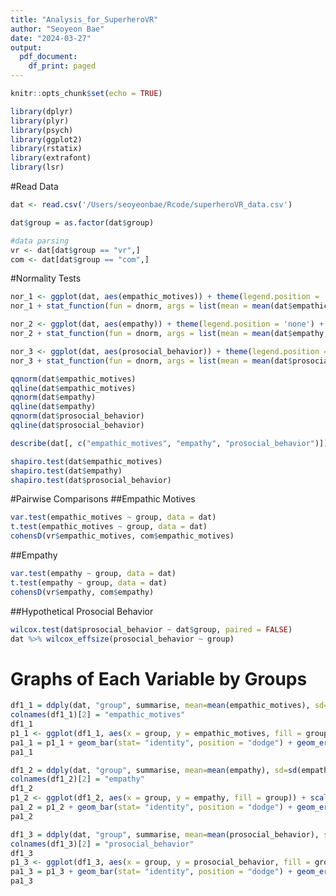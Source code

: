 ```yaml
---
title: "Analysis_for_SuperheroVR"
author: "Seoyeon Bae"
date: "2024-03-27"
output:
  pdf_document:
    df_print: paged
---
```


```r
knitr::opts_chunk$set(echo = TRUE)
```

```r
library(dplyr)
library(plyr)
library(psych)
library(ggplot2)
library(rstatix)
library(extrafont)
library(lsr)
```

#Read Data
```r
dat <- read.csv('/Users/seoyeonbae/Rcode/superheroVR_data.csv')

dat$group = as.factor(dat$group)

#data parsing
vr <- dat[dat$group == "vr",]
com <- dat[dat$group == "com",]
```

#Normality Tests
```r
nor_1 <- ggplot(dat, aes(empathic_motives)) + theme(legend.position = 'none') + geom_histogram(aes(y =..density..), colour = 'black', fill = 'white') + labs(x = "empathic motives", y = "Density") + theme(text = element_text(family = 'serif'))
nor_1 + stat_function(fun = dnorm, args = list(mean = mean(dat$empathic_motives, na.rm = TRUE), sd = sd(dat$empathic_motives, na.rm = TRUE)), colour = "black", size = 1)

nor_2 <- ggplot(dat, aes(empathy)) + theme(legend.position = 'none') + geom_histogram(aes(y =..density..), colour = 'black', fill = 'white') + labs(x = "empathy", y = "Density") + theme(text = element_text(family = 'serif'))
nor_2 + stat_function(fun = dnorm, args = list(mean = mean(dat$empathy, na.rm = TRUE), sd = sd(dat$empathy, na.rm = TRUE)), colour = "black", size = 1)

nor_3 <- ggplot(dat, aes(prosocial_behavior)) + theme(legend.position = 'none') + geom_histogram(aes(y =..density..), colour = 'black', fill = 'white') + labs(x = "prosocial behavior", y = "Density") + theme(text = element_text(family = 'serif'))
nor_3 + stat_function(fun = dnorm, args = list(mean = mean(dat$prosocial_behavior, na.rm = TRUE), sd = sd(dat$prosocial_behavior, na.rm = TRUE)), colour = "black", size = 1)

qqnorm(dat$empathic_motives)
qqline(dat$empathic_motives)
qqnorm(dat$empathy)
qqline(dat$empathy)
qqnorm(dat$prosocial_behavior)
qqline(dat$prosocial_behavior)

describe(dat[, c("empathic_motives", "empathy", "prosocial_behavior")])

shapiro.test(dat$empathic_motives)
shapiro.test(dat$empathy)
shapiro.test(dat$prosocial_behavior)
```

#Pairwise Comparisons
##Empathic Motives
```r
var.test(empathic_motives ~ group, data = dat)
t.test(empathic_motives ~ group, data = dat)
cohensD(vr$empathic_motives, com$empathic_motives)
```

##Empathy
```r
var.test(empathy ~ group, data = dat)
t.test(empathy ~ group, data = dat)
cohensD(vr$empathy, com$empathy)
```

##Hypothetical Prosocial Behavior
```r
wilcox.test(dat$prosocial_behavior ~ dat$group, paired = FALSE)
dat %>% wilcox_effsize(prosocial_behavior ~ group)
```

# Graphs of Each Variable by Groups
```r

df1_1 = ddply(dat, "group", summarise, mean=mean(empathic_motives), sd=sd(empathic_motives), n=length(empathic_motives), se=sd/sqrt(n))
colnames(df1_1)[2] = "empathic_motives"
df1_1
p1_1 <- ggplot(df1_1, aes(x = group, y = empathic_motives, fill = group)) + scale_y_continuous(breaks = seq(36, 41, 1))
pa1_1 = p1_1 + geom_bar(stat= "identity", position = "dodge") + geom_errorbar(aes(ymin = empathic_motives - se, ymax = empathic_motives + se), position = "dodge", width = 0.2) + labs(y= "Empathic Motives", x = "Groups")
pa1_1

df1_2 = ddply(dat, "group", summarise, mean=mean(empathy), sd=sd(empathy), n=length(empathy), se=sd/sqrt(n))
colnames(df1_2)[2] = "empathy"
df1_2
p1_2 <- ggplot(df1_2, aes(x = group, y = empathy, fill = group)) + scale_y_continuous(breaks = seq(20, 60, 10))
pa1_2 = p1_2 + geom_bar(stat= "identity", position = "dodge") + geom_errorbar(aes(ymin = empathy - se, ymax = empathy + se), position = "dodge", width = 0.2) + labs(y= "Empathy", x = "Groups")
pa1_2

df1_3 = ddply(dat, "group", summarise, mean=mean(prosocial_behavior), sd=sd(prosocial_behavior), n=length(prosocial_behavior), se=sd/sqrt(n))
colnames(df1_3)[2] = "prosocial_behavior"
df1_3
p1_3 <- ggplot(df1_3, aes(x = group, y = prosocial_behavior, fill = group)) + scale_y_continuous(breaks = seq(0, 20000, 2000))
pa1_3 = p1_3 + geom_bar(stat= "identity", position = "dodge") + geom_errorbar(aes(ymin = prosocial_behavior - se, ymax = prosocial_behavior + se), position = "dodge", width = 0.2) + labs(y= "Hypothetical Prosocial Behavior", x = "Groups")
pa1_3
```
